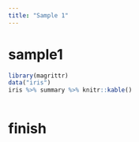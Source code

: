 ```yaml
---
title: "Sample 1"
---
```


# sample1

```r
library(magrittr)
data("iris")
iris %>% summary %>% knitr::kable()
```

```r

```

# finish